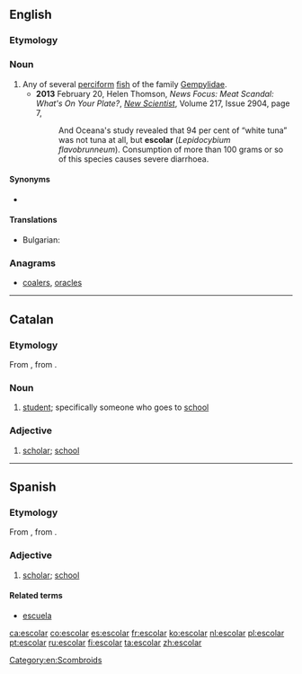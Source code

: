 ==English==
{{wikipedia}}
{{wikispecies|Gempylidae}}

===Etymology===
{{rfe|lang=en}}

===Noun===
{{en-noun}}

# Any of several [[perciform]] [[fish]] of the family [[Gempylidae]].
#* '''2013''' February 20, Helen Thomson, ''News Focus: Meat Scandal: What's On Your Plate?'', ''[[w:New Scientist|New Scientist]]'', Volume 217, Issue 2904, page 7,
#*: And Oceana's study revealed that 94 per cent of “white tuna” was not tuna at all, but '''escolar''' (''Lepidocybium flavobrunneum''). Consumption of more than 100 grams or so of this species causes severe diarrhoea.

====Synonyms====
* {{sense|perciform fish}} {{l|en|snake mackerel}}

====Translations====
{{trans-top|Perciform fish}}
* Bulgarian: {{t|bg|деликатесна скумрия}}
{{trans-mid}}
{{trans-bottom}}

===Anagrams===
* [[coalers#English|coalers]], [[oracles#English|oracles]]

----

==Catalan==

===Etymology===
From {{etyl|LL.|ca}} {{m|la|scholāris}}, from {{etyl|la|ca}} {{m|la|schola}}.

===Noun===
{{ca-noun|mf}}

# [[student]]; specifically someone who goes to [[school]]

===Adjective===
{{ca-adj|mf}}

# [[scholar]]; [[school]]

----

==Spanish==

===Etymology===
From {{etyl|LL.|es}} {{m|la|scholāris}}, from {{etyl|la|es}} {{m|la|schola}}.

===Adjective===
{{es-adj|pl=escolares}}

# [[scholar]]; [[school]]

====Related terms====
* [[escuela]]

[[Category:en:Scombroids]]

[[ca:escolar]]
[[co:escolar]]
[[es:escolar]]
[[fr:escolar]]
[[ko:escolar]]
[[nl:escolar]]
[[pl:escolar]]
[[pt:escolar]]
[[ru:escolar]]
[[fi:escolar]]
[[ta:escolar]]
[[zh:escolar]]